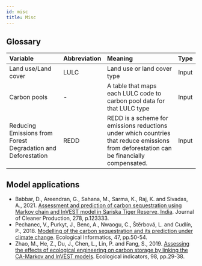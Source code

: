 ```yaml
---
id: misc
title: Misc
---
```

## Glossary
| Variable                  | Abbreviation       | Meaning                     | Type   |
| :------------------------ | :------------------| :-------------------------- | :---:  |
| Land use/Land cover	      | LULC               | Land use or land cover type | Input  |
| Carbon pools              | -                  | A table that maps each LULC code to carbon pool data for that LULC type | Input  |
| Reducing Emissions from Forest Degradation and Deforestation| REDD              | REDD is a scheme for emissions reductions under which countries that reduce emissions from deforestation can be financially compensated. | Input  |

## Model applications 
- Babbar, D., Areendran, G., Sahana, M., Sarma, K., Raj, K. and Sivadas, A., 2021. [Assessment and prediction of carbon sequestration using Markov chain and InVEST model in Sariska Tiger Reserve, India](https://doi.org/10.1016/j.jclepro.2020.123333). Journal of Cleaner Production, 278, p.123333.   
- Pechanec, V., Purkyt, J., Benc, A., Nwaogu, C., Štěrbová, L. and Cudlín, P., 2018. [Modelling of the carbon sequestration and its prediction under climate change](https://doi.org/10.1016/j.ecoinf.2017.08.006). Ecological Informatics, 47, pp.50-54.
- Zhao, M., He, Z., Du, J., Chen, L., Lin, P. and Fang, S., 2019. [Assessing the effects of ecological engineering on carbon storage by linking the CA-Markov and InVEST models]( https://doi.org/10.1016/j.ecolind.2018.10.052). Ecological indicators, 98, pp.29-38.
